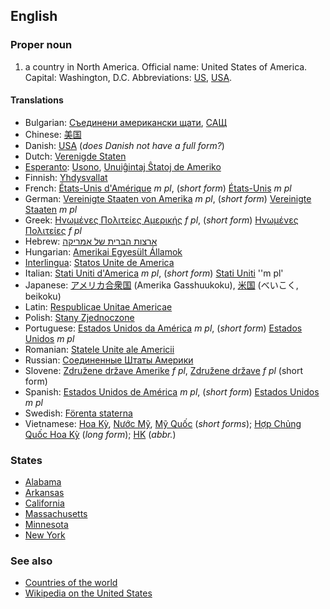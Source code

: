==English==

===Proper noun===

# a country in North America. Official name: United States of America. Capital: Washington, D.C.  Abbreviations: [[US]], [[USA]].

====Translations====

*Bulgarian: [[Съединени американски щати]], [[САЩ]]
*Chinese: [[美国]]
*Danish: [[USA]] (''does Danish not have a full form?'')
*Dutch: [[Verenigde Staten]]
*[[Esperanto]]: [[Usono]], [[Unuiĝintaj Ŝtatoj de Ameriko]]
*Finnish: [[Yhdysvallat]]
*French: [[États-Unis d'Amérique]] ''m pl'', (''short form'') [[États-Unis]] ''m pl''
*German: [[Vereinigte Staaten von Amerika]] ''m pl'', (''short form'') [[Vereinigte Staaten]] ''m pl''
*Greek: [[Ηνωμένες Πολιτείες Αμερικής]] ''f pl'', (''short form'') [[Ηνωμένες Πολιτείες]] ''f pl''
*Hebrew: [[ארצות הברית של אמריקה]]
*Hungarian: [[Amerikai Egyesült Államok]]
*[[Interlingua]]: [[Statos Unite de America]]
*Italian: [[Stati Uniti d'America]] ''m pl'', (''short form'') [[Stati Uniti]] ''m pl'
*Japanese: [[アメリカ合衆国]] (Amerika Gasshuukoku), [[米国]] (べいこく, beikoku)
*Latin: [[Respublicae Unitae Americae]]
*Polish: [[Stany Zjednoczone]]
*Portuguese: [[Estados Unidos da América]] ''m pl'', (''short form'') [[Estados Unidos]] ''m pl''
*Romanian: [[Statele Unite ale Americii]]
*Russian: [[Соединенные Штаты Америки]]
*Slovene: [[Združene države Amerike]] ''f pl'', [[Združene države]] ''f pl'' (short form)
*Spanish: [[Estados Unidos de América]] ''m pl'', (''short form'') [[Estados Unidos]] ''m pl''
*Swedish: [[Förenta staterna]]
*Vietnamese: [[Hoa Kỳ]], [[Nước Mỹ]], [[Mỹ Quốc]] (''short forms''); [[Hợp Chủng Quốc Hoa Kỳ]] (''long form''); [[HK#Vietnamese|HK]] (''abbr.'')

===States===
*[[Alabama]]
*[[Arkansas]]
*[[California]]
*[[Massachusetts]]
*[[Minnesota]]
*[[New York]]


===See also===
*[[Countries of the world]]
*[[en:United States|Wikipedia on the United States]]